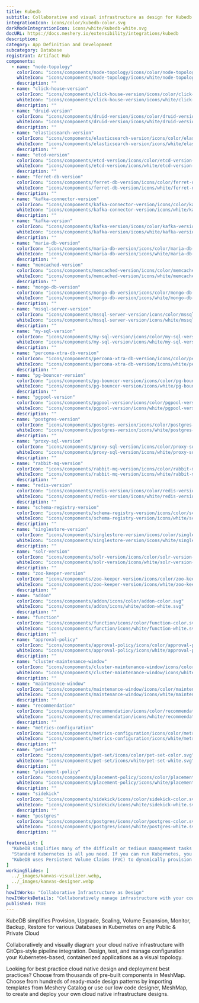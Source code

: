 ```yaml
---
title: Kubedb
subtitle: Collaborative and visual infrastructure as design for Kubedb
integrationIcon: icons/color/kubedb-color.svg
darkModeIntegrationIcon: icons/white/kubedb-white.svg
docURL: https://docs.meshery.io/extensibility/integrations/kubedb
description: 
category: App Definition and Development
subcategory: Database
registrant: Artifact Hub
components:
  - name: "node-topology"
    colorIcon: "icons/components/node-topology/icons/color/node-topology-color.svg"
    whiteIcon: "icons/components/node-topology/icons/white/node-topology-white.svg"
    description: ""
  - name: "click-house-version"
    colorIcon: "icons/components/click-house-version/icons/color/click-house-version-color.svg"
    whiteIcon: "icons/components/click-house-version/icons/white/click-house-version-white.svg"
    description: ""
  - name: "druid-version"
    colorIcon: "icons/components/druid-version/icons/color/druid-version-color.svg"
    whiteIcon: "icons/components/druid-version/icons/white/druid-version-white.svg"
    description: ""
  - name: "elasticsearch-version"
    colorIcon: "icons/components/elasticsearch-version/icons/color/elasticsearch-version-color.svg"
    whiteIcon: "icons/components/elasticsearch-version/icons/white/elasticsearch-version-white.svg"
    description: ""
  - name: "etcd-version"
    colorIcon: "icons/components/etcd-version/icons/color/etcd-version-color.svg"
    whiteIcon: "icons/components/etcd-version/icons/white/etcd-version-white.svg"
    description: ""
  - name: "ferret-db-version"
    colorIcon: "icons/components/ferret-db-version/icons/color/ferret-db-version-color.svg"
    whiteIcon: "icons/components/ferret-db-version/icons/white/ferret-db-version-white.svg"
    description: ""
  - name: "kafka-connector-version"
    colorIcon: "icons/components/kafka-connector-version/icons/color/kafka-connector-version-color.svg"
    whiteIcon: "icons/components/kafka-connector-version/icons/white/kafka-connector-version-white.svg"
    description: ""
  - name: "kafka-version"
    colorIcon: "icons/components/kafka-version/icons/color/kafka-version-color.svg"
    whiteIcon: "icons/components/kafka-version/icons/white/kafka-version-white.svg"
    description: ""
  - name: "maria-db-version"
    colorIcon: "icons/components/maria-db-version/icons/color/maria-db-version-color.svg"
    whiteIcon: "icons/components/maria-db-version/icons/white/maria-db-version-white.svg"
    description: ""
  - name: "memcached-version"
    colorIcon: "icons/components/memcached-version/icons/color/memcached-version-color.svg"
    whiteIcon: "icons/components/memcached-version/icons/white/memcached-version-white.svg"
    description: ""
  - name: "mongo-db-version"
    colorIcon: "icons/components/mongo-db-version/icons/color/mongo-db-version-color.svg"
    whiteIcon: "icons/components/mongo-db-version/icons/white/mongo-db-version-white.svg"
    description: ""
  - name: "mssql-server-version"
    colorIcon: "icons/components/mssql-server-version/icons/color/mssql-server-version-color.svg"
    whiteIcon: "icons/components/mssql-server-version/icons/white/mssql-server-version-white.svg"
    description: ""
  - name: "my-sql-version"
    colorIcon: "icons/components/my-sql-version/icons/color/my-sql-version-color.svg"
    whiteIcon: "icons/components/my-sql-version/icons/white/my-sql-version-white.svg"
    description: ""
  - name: "percona-xtra-db-version"
    colorIcon: "icons/components/percona-xtra-db-version/icons/color/percona-xtra-db-version-color.svg"
    whiteIcon: "icons/components/percona-xtra-db-version/icons/white/percona-xtra-db-version-white.svg"
    description: ""
  - name: "pg-bouncer-version"
    colorIcon: "icons/components/pg-bouncer-version/icons/color/pg-bouncer-version-color.svg"
    whiteIcon: "icons/components/pg-bouncer-version/icons/white/pg-bouncer-version-white.svg"
    description: ""
  - name: "pgpool-version"
    colorIcon: "icons/components/pgpool-version/icons/color/pgpool-version-color.svg"
    whiteIcon: "icons/components/pgpool-version/icons/white/pgpool-version-white.svg"
    description: ""
  - name: "postgres-version"
    colorIcon: "icons/components/postgres-version/icons/color/postgres-version-color.svg"
    whiteIcon: "icons/components/postgres-version/icons/white/postgres-version-white.svg"
    description: ""
  - name: "proxy-sql-version"
    colorIcon: "icons/components/proxy-sql-version/icons/color/proxy-sql-version-color.svg"
    whiteIcon: "icons/components/proxy-sql-version/icons/white/proxy-sql-version-white.svg"
    description: ""
  - name: "rabbit-mq-version"
    colorIcon: "icons/components/rabbit-mq-version/icons/color/rabbit-mq-version-color.svg"
    whiteIcon: "icons/components/rabbit-mq-version/icons/white/rabbit-mq-version-white.svg"
    description: ""
  - name: "redis-version"
    colorIcon: "icons/components/redis-version/icons/color/redis-version-color.svg"
    whiteIcon: "icons/components/redis-version/icons/white/redis-version-white.svg"
    description: ""
  - name: "schema-registry-version"
    colorIcon: "icons/components/schema-registry-version/icons/color/schema-registry-version-color.svg"
    whiteIcon: "icons/components/schema-registry-version/icons/white/schema-registry-version-white.svg"
    description: ""
  - name: "singlestore-version"
    colorIcon: "icons/components/singlestore-version/icons/color/singlestore-version-color.svg"
    whiteIcon: "icons/components/singlestore-version/icons/white/singlestore-version-white.svg"
    description: ""
  - name: "solr-version"
    colorIcon: "icons/components/solr-version/icons/color/solr-version-color.svg"
    whiteIcon: "icons/components/solr-version/icons/white/solr-version-white.svg"
    description: ""
  - name: "zoo-keeper-version"
    colorIcon: "icons/components/zoo-keeper-version/icons/color/zoo-keeper-version-color.svg"
    whiteIcon: "icons/components/zoo-keeper-version/icons/white/zoo-keeper-version-white.svg"
    description: ""
  - name: "addon"
    colorIcon: "icons/components/addon/icons/color/addon-color.svg"
    whiteIcon: "icons/components/addon/icons/white/addon-white.svg"
    description: ""
  - name: "function"
    colorIcon: "icons/components/function/icons/color/function-color.svg"
    whiteIcon: "icons/components/function/icons/white/function-white.svg"
    description: ""
  - name: "approval-policy"
    colorIcon: "icons/components/approval-policy/icons/color/approval-policy-color.svg"
    whiteIcon: "icons/components/approval-policy/icons/white/approval-policy-white.svg"
    description: ""
  - name: "cluster-maintenance-window"
    colorIcon: "icons/components/cluster-maintenance-window/icons/color/cluster-maintenance-window-color.svg"
    whiteIcon: "icons/components/cluster-maintenance-window/icons/white/cluster-maintenance-window-white.svg"
    description: ""
  - name: "maintenance-window"
    colorIcon: "icons/components/maintenance-window/icons/color/maintenance-window-color.svg"
    whiteIcon: "icons/components/maintenance-window/icons/white/maintenance-window-white.svg"
    description: ""
  - name: "recommendation"
    colorIcon: "icons/components/recommendation/icons/color/recommendation-color.svg"
    whiteIcon: "icons/components/recommendation/icons/white/recommendation-white.svg"
    description: ""
  - name: "metrics-configuration"
    colorIcon: "icons/components/metrics-configuration/icons/color/metrics-configuration-color.svg"
    whiteIcon: "icons/components/metrics-configuration/icons/white/metrics-configuration-white.svg"
    description: ""
  - name: "pet-set"
    colorIcon: "icons/components/pet-set/icons/color/pet-set-color.svg"
    whiteIcon: "icons/components/pet-set/icons/white/pet-set-white.svg"
    description: ""
  - name: "placement-policy"
    colorIcon: "icons/components/placement-policy/icons/color/placement-policy-color.svg"
    whiteIcon: "icons/components/placement-policy/icons/white/placement-policy-white.svg"
    description: ""
  - name: "sidekick"
    colorIcon: "icons/components/sidekick/icons/color/sidekick-color.svg"
    whiteIcon: "icons/components/sidekick/icons/white/sidekick-white.svg"
    description: ""
  - name: "postgres"
    colorIcon: "icons/components/postgres/icons/color/postgres-color.svg"
    whiteIcon: "icons/components/postgres/icons/white/postgres-white.svg"
    description: ""

featureList: [
  "KubeDB simplifies many of the difficult or tedious management tasks of running a production grade databases on private and public clouds. Maintain one stack for all your stateless and stateful applications and simplify the operational complexity.",
  "Standard Kubernetes is all you need. If you can run Kubernetes, you can provision and manage databases using KubeDB. Use standard Kubernetes CLI and API to provision and manage databases.",
  "KubeDB uses Persistent Volume Claims (PVC) to dynamically provision disks for database instances. Using appropriately defined StorageClasses, KubeDB provisioned database instances are designed to scale from small development workloads up to performance-intensive workloads on private and public cloud environments."
]
workingSlides: [
  ../_images/kanvas-visualizer.webp,
  ../_images/kanvas-designer.webp
]
howItWorks: "Collaborative Infrastructure as Design"
howItWorksDetails: "Collaboratively manage infrastructure with your coworkers synchronously sharing the same designs."
published: TRUE
---
```

<p>
KubeDB simplifies Provision, Upgrade, Scaling, Volume Expansion, Monitor, Backup, Restore for various Databases in Kubernetes on any Public & Private Cloud
</p>
<p>
    Collaboratively and visually diagram your cloud native infrastructure with GitOps-style pipeline integration. Design, test, and manage configuration your Kubernetes-based, containerized applications as a visual topology.
</p>
<p>
    Looking for best practice cloud native design and deployment best practices? Choose from thousands of pre-built components in MeshMap. Choose from hundreds of ready-made design patterns by importing templates from Meshery Catalog or use our low code designer, MeshMap, to create and deploy your own cloud native infrastructure designs.
</p>
